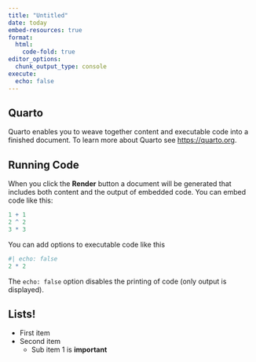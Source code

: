 ```yaml
---
title: "Untitled"
date: today
embed-resources: true
format: 
  html:
    code-fold: true
editor_options: 
  chunk_output_type: console
execute:
  echo: false
---
```


## Quarto

Quarto enables you to weave together content and executable code into a finished document. To learn more about Quarto see <https://quarto.org>.

## Running Code

When you click the **Render** button a document will be generated that includes both content and the output of embedded code. You can embed code like this:

```r
1 + 1
2 ^ 2
3 * 3
```

You can add options to executable code like this

```r
#| echo: false
2 * 2
```

The `echo: false` option disables the printing of code (only output is displayed).

## Lists!

-   First item
-   Second item
    -   Sub item 1 is **important**
